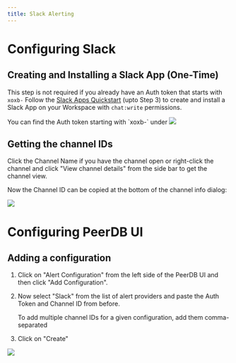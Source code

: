 ```yaml
---
title: Slack Alerting
---
```



<AlertingIntro AlertSender="Slack" />


# Configuring Slack

## Creating and Installing a Slack App (One-Time)
<Info>This step is not required if you already have an Auth token that starts with `xoxb-`</Info>
Follow the [Slack Apps Quickstart](https://api.slack.com/start/quickstart) (upto Step 3) to create and install a Slack App on your Workspace with `chat:write` permissions.


<Info>
You can find the Auth token starting with `xoxb-` under
<Frame caption="Getting the Slack Auth token">
    <img src="/images/alerting/slack/slack-token.jpg" />
</Frame>
</Info>


## Getting the channel IDs

Click the Channel Name if you have the channel open or right-click the channel and click "View channel details" from the
side bar to get the channel view.

Now the Channel ID can be copied at the bottom of the channel info dialog:
<Frame caption="Getting the Slack Channel ID">
    <img src="/images/alerting/slack/slack-channel-id.jpg" />
</Frame>


# Configuring PeerDB UI

## Adding a configuration

1. Click on "Alert Configuration" from the left side of the PeerDB UI and then click "Add Configuration".

2. Now select "Slack" from the list of alert providers and paste the Auth Token and Channel ID from before.

   <Info>To add multiple channel IDs for a given configuration, add them comma-separated</Info>

3. Click on "Create"

<Frame caption="Creating Slack Alert Configuration">
    <img src="/images/alerting/slack/slack-alerting-config.jpg" />
</Frame>